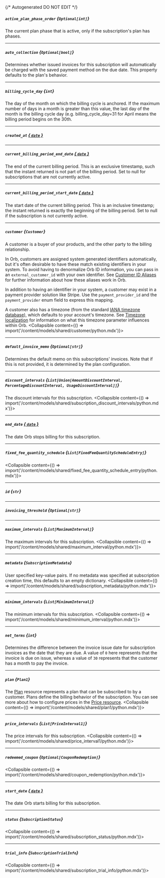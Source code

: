 {/* Autogenerated DO NOT EDIT  */}

##### `active_plan_phase_order` *{`Optional[int]`}*
The current plan phase that is active, only if the subscription's plan has phases.

---
##### `auto_collection` *{`Optional[bool]`}*
Determines whether issued invoices for this subscription will automatically be charged with the saved payment method on the due date. This property defaults to the plan's behavior.

---
##### `billing_cycle_day` *{`int`}*
The day of the month on which the billing cycle is anchored. If the maximum number of days in a month is greater than this value, the last day of the month is the billing cycle day (e.g. billing_cycle_day=31 for April means the billing period begins on the 30th.

---
##### `created_at` [*{ `date` }*](https://docs.python.org/3/library/datetime.html#date-objects)

---
##### `current_billing_period_end_date` [*{ `date` }*](https://docs.python.org/3/library/datetime.html#date-objects)
The end of the current billing period. This is an exclusive timestamp, such that the instant returned is not part of the billing period. Set to null for subscriptions that are not currently active.

---
##### `current_billing_period_start_date` [*{ `date` }*](https://docs.python.org/3/library/datetime.html#date-objects)
The start date of the current billing period. This is an inclusive timestamp; the instant returned is exactly the beginning of the billing period. Set to null if the subscription is not currently active.

---
##### `customer` *{`Customer`}*
A customer is a buyer of your products, and the other party to the billing relationship.

In Orb, customers are assigned system generated identifiers automatically, but it's often desirable to have these
match existing identifiers in your system. To avoid having to denormalize Orb ID information, you can pass in an
`external_customer_id` with your own identifier. See
[Customer ID Aliases](../guides/events-and-metrics/customer-aliases) for further information about how these
aliases work in Orb.

In addition to having an identifier in your system, a customer may exist in a payment provider solution like
Stripe. Use the `payment_provider_id` and the `payment_provider` enum field to express this mapping.

A customer also has a timezone (from the standard [IANA timezone database](https://www.iana.org/time-zones)), which
defaults to your account's timezone. See [Timezone localization](../guides/product-catalog/timezones.md) for
information on what this timezone parameter influences within Orb.
<Collapsible content={() => import('/content/models/shared/customer/python.mdx')}>
</Collapsible>

---
##### `default_invoice_memo` *{`Optional[str]`}*
Determines the default memo on this subscriptions' invoices. Note that if this is not provided, it is determined by the plan configuration.

---
##### `discount_intervals` *{`List[Union[AmountDiscountInterval, PercentageDiscountInterval, UsageDiscountInterval]]`}*
The discount intervals for this subscription.
<Collapsible content={() => import('/content/models/shared/subscription_discount_intervals/python.mdx')}>
</Collapsible>

---
##### `end_date` [*{ `date` }*](https://docs.python.org/3/library/datetime.html#date-objects)
The date Orb stops billing for this subscription.

---
##### `fixed_fee_quantity_schedule` *{`List[FixedFeeQuantityScheduleEntry]`}*
<Collapsible content={() => import('/content/models/shared/fixed_fee_quantity_schedule_entry/python.mdx')}>
</Collapsible>

---
##### `id` *{`str`}*

---
##### `invoicing_threshold` *{`Optional[str]`}*

---
##### `maximum_intervals` *{`List[MaximumInterval]`}*
The maximum intervals for this subscription.
<Collapsible content={() => import('/content/models/shared/maximum_interval/python.mdx')}>
</Collapsible>

---
##### `metadata` *{`SubscriptionMetadata`}*
User specified key-value pairs. If no metadata was specified at subscription creation time, this defaults to an empty dictionary.
<Collapsible content={() => import('/content/models/shared/subscription_metadata/python.mdx')}>
</Collapsible>

---
##### `minimum_intervals` *{`List[MinimumInterval]`}*
The minimum intervals for this subscription.
<Collapsible content={() => import('/content/models/shared/minimum_interval/python.mdx')}>
</Collapsible>

---
##### `net_terms` *{`int`}*
Determines the difference between the invoice issue date for subscription invoices as the date that they are due. A value of `0` here represents that the invoice is due on issue, whereas a value of `30` represents that the customer has a month to pay the invoice.

---
##### `plan` *{`Plan1`}*
The [Plan](../guides/core-concepts.mdx#plan-and-price) resource represents a plan that can be subscribed to by a
customer. Plans define the billing behavior of the subscription. You can see more about how to configure prices
in the [Price resource](/reference/price).
<Collapsible content={() => import('/content/models/shared/plan1/python.mdx')}>
</Collapsible>

---
##### `price_intervals` *{`List[PriceInterval1]`}*
The price intervals for this subscription.
<Collapsible content={() => import('/content/models/shared/price_interval1/python.mdx')}>
</Collapsible>

---
##### `redeemed_coupon` *{`Optional[CouponRedemption]`}*
<Collapsible content={() => import('/content/models/shared/coupon_redemption/python.mdx')}>
</Collapsible>

---
##### `start_date` [*{ `date` }*](https://docs.python.org/3/library/datetime.html#date-objects)
The date Orb starts billing for this subscription.

---
##### `status` *{`SubscriptionStatus`}*
<Collapsible content={() => import('/content/models/shared/subscription_status/python.mdx')}>
</Collapsible>

---
##### `trial_info` *{`SubscriptionTrialInfo`}*
<Collapsible content={() => import('/content/models/shared/subscription_trial_info/python.mdx')}>
</Collapsible>

